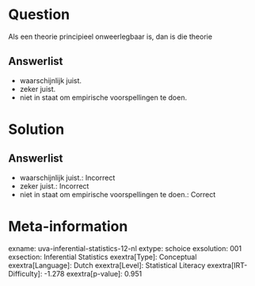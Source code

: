 Question
========

Als een theorie principieel onweerlegbaar is, dan is die theorie

Answerlist
----------

* waarschijnlijk juist.
* zeker juist.
* niet in staat om empirische voorspellingen te doen.

Solution
========

Answerlist
----------

* waarschijnlijk juist.: Incorrect
* zeker juist.: Incorrect
* niet in staat om empirische voorspellingen te doen.: Correct

Meta-information
================
exname: uva-inferential-statistics-12-nl
extype: schoice
exsolution: 001
exsection: Inferential Statistics
exextra[Type]: Conceptual
exextra[Language]: Dutch
exextra[Level]: Statistical Literacy
exextra[IRT-Difficulty]: -1.278
exextra[p-value]: 0.951

